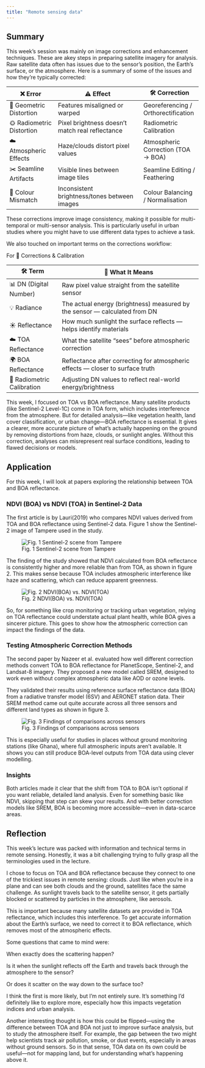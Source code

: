 ```yaml
---
title: "Remote sensing data"
---
```


## Summary

This week’s session was mainly on image corrections and enhancement techniques. These are akey steps in preparing satellite imagery for analysis. Raw satellite data often has issues due to the sensor's position, the Earth’s surface, or the atmosphere.  Here is a summary of some of the issues and  how they’re typically corrected:

| ❌ Error                  | ⚠️ Effect                                       | 🛠️ Correction                       |
|------------------|--------------------------------|----------------------|
| 🧭 Geometric Distortion   | Features misaligned or warped                   | Georeferencing / Orthorectification |
| 🌞 Radiometric Distortion | Pixel brightness doesn’t match real reflectance | Radiometric Calibration             |
| ☁️ Atmospheric Effects    | Haze/clouds distort pixel values                | Atmospheric Correction (TOA → BOA)  |
| ✂️ Seamline Artifacts     | Visible lines between image tiles               | Seamline Editing / Feathering       |
| 🎨 Colour Mismatch        | Inconsistent brightness/tones between images    | Colour Balancing / Normalisation    |

These corrections improve image consistency, making it possible for multi-temporal or multi-sensor analysis. This is particularly useful in urban studies where you might have to use different data types to achieve a task.

We also touched on important terms on the corrections workflow:

For 🔧 Corrections & Calibration

| 🛠️ Term                    | 💬 What It Means                                                               |
|--------------------|----------------------------------------------------|
| 📊 DN (Digital Number)     | Raw pixel value straight from the satellite sensor                             |
| 💡 Radiance                | The actual energy (brightness) measured by the sensor — calculated from DN     |
| ☀️ Reflectance             | How much sunlight the surface reflects — helps identify materials              |
| ☁️ TOA Reflectance         | What the satellite “sees” before atmospheric correction                        |
| 🌍 BOA Reflectance         | Reflectance after correcting for atmospheric effects — closer to surface truth |
| 🧪 Radiometric Calibration | Adjusting DN values to reflect real-world energy/brightness                    |

This week, I focused on TOA vs BOA reflectance. Many satellite products (like Sentinel-2 Level-1C) come in TOA form, which includes interference from the atmosphere. But for detailed analysis—like vegetation health, land cover classification, or urban change—BOA reflectance is essential. It gives a clearer, more accurate picture of what's actually happening on the ground by removing distortions from haze, clouds, or sunlight angles. Without this correction, analyses can misrepresent real surface conditions, leading to flawed decisions or models.



## Application

For this week, I will look at papers exploring the relationship between TOA and BOA reflectance. 


### NDVI (BOA) vs NDVI (TOA) in Sentinel-2 Data

The first article is by Lauri(2019) who compares NDVI values derived from TOA and BOA reflectance using Sentinel-2 data. Figure 1 show the Sentinel-2 image of Tampere used in the study.

![Fig. 1 Sentinel-2 scene from Tampere](week_3/image-2.jpg)

The finding of the study showed that NDVI calculated from BOA reflectance is consistently higher and more reliable than from TOA, as shown in figure 2. This makes sense because TOA includes atmospheric interference like haze and scattering, which can reduce apparent greenness.

![Fig. 2 NDVI(BOA) vs. NDVI(TOA)](week_3/picture14.png)

So, for something like crop monitoring or tracking urban vegetation, relying on TOA reflectance could understate actual plant health, while BOA gives a sincerer picture. This goes to show how the atmospheric correction can impact the findings of the data.


### Testing Atmospheric Correction Methods

The second paper by Nazeer et al. evaluated how well different correction methods convert TOA to BOA reflectance for PlanetScope, Sentinel-2, and Landsat-8 imagery. They proposed a new model called SREM, designed to work even without complex atmospheric data like AOD or ozone levels.

They validated their results using reference surface reflectance data (BOA) from a radiative transfer model (6SV) and AERONET station data. Their SREM method came out quite accurate across all three sensors and different land types as shown in figure 3.

![Fig. 3 Findings of comparisons across sensors](week_3/picture15.jpg)

This is especially useful for studies in places without ground monitoring stations (like Ghana), where full atmospheric inputs aren’t available. It shows you can still produce BOA-level outputs from TOA data using clever modelling.


### Insights

Both articles made it clear that the shift from TOA to BOA isn’t optional if you want reliable, detailed land analysis. Even for something basic like NDVI, skipping that step can skew your results. And with better correction models like SREM, BOA is becoming more accessible—even in data-scarce areas.



## Reflection

This week's lecture was packed with information and technical terms in remote sensing. Honestly, it was a bit challenging trying to fully grasp all the terminologies used in the lecture.

I chose to focus on TOA and BOA reflectance because they connect to one of the trickiest issues in remote sensing: clouds. Just like when you're in a plane and can see both clouds and the ground, satellites face the same challenge. As sunlight travels back to the satellite sensor, it gets partially blocked or scattered by particles in the atmosphere, like aerosols.

This is important because many satellite datasets are provided in TOA reflectance, which includes this interference. To get accurate information about the Earth’s surface, we need to correct it to BOA reflectance, which removes most of the atmospheric effects.

Some questions that came to mind were:

When exactly does the scattering happen?

Is it when the sunlight reflects off the Earth and travels back through the atmosphere to the sensor?

Or does it scatter on the way down to the surface too?

I think the first is more likely, but I’m not entirely sure. It’s something I’d definitely like to explore more, especially how this impacts vegetation indices and urban analysis.

Another interesting thought is how this could be flipped—using the difference between TOA and BOA not just to improve surface analysis, but to study the atmosphere itself. For example, the gap between the two might help scientists track air pollution, smoke, or dust events, especially in areas without ground sensors. So in that sense, TOA data on its own could be useful—not for mapping land, but for understanding what’s happening above it.




